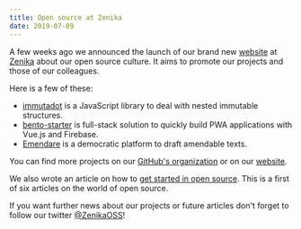```yaml
---
title: Open source at Zenika
date: 2019-07-09
---
```


A few weeks ago we announced the launch of our brand new [website](https://oss.zenika.com) at [Zenika](https://www.zenika.com/) about our open source culture. It aims to promote our projects and those of our colleagues.

Here is a few of these:

- [immutadot](https://github.com/zenika-open-source/immutadot) is a JavaScript library to deal with nested immutable structures.
- [bento-starter](https://github.com/kefranabg/bento-starter) is full-stack solution to quickly build PWA applications with Vue.js and Firebase.
- [Emendare](https://github.com/jimmyleray/Emendare) is a democratic platform to draft amendable texts.

You can find more projects on our [GitHub's organization](https://github.com/zenika-open-source) or on our [website](https://oss.zenika.com).

We also wrote an article on how to [get started in open source](https://oss.zenika.com/white-paper/getting-started). This is a first of six articles on the world of open source.

If you want further news about our projects or future articles don't forget to follow our twitter [@ZenikaOSS](https://twitter.com/ZenikaOSS)!
